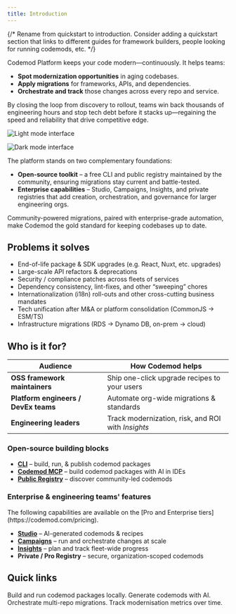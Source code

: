 ```yaml
---
title: Introduction
---
```


{/* Rename from quickstart to introduction. Consider adding a quickstart section that links to different guides for framework builders, people looking for running codemods, etc. */}

Codemod Platform keeps your code modern—continuously. It helps teams:

* **Spot modernization opportunities** in aging codebases.
* **Apply migrations** for frameworks, APIs, and dependencies.
* **Orchestrate and track** those changes across every repo and service.

By closing the loop from discovery to rollout, teams win back thousands of engineering hours and stop tech debt before it stacks up—regaining the speed and reliability that drive competitive edge.

<img 
  className="block dark:hidden" 
  src="/images/intro/intro-platform-light.png" 
  alt="Light mode interface"
/>

<img 
  className="hidden dark:block" 
  src="/images/intro/intro-platform-dark.png" 
  alt="Dark mode interface"
/>

The platform stands on two complementary foundations:

* **Open-source toolkit** – a free CLI and public registry maintained by the community, ensuring migrations stay current and battle-tested.
* **Enterprise capabilities** – Studio, Campaigns, Insights, and private registries that add creation, orchestration, and governance for larger engineering orgs.

Community-powered migrations, paired with enterprise-grade automation, make Codemod the gold standard for keeping codebases up to date.

## Problems it solves
* End-of-life package & SDK upgrades (e.g. React, Nuxt, etc. upgrades)
* Large-scale API refactors & deprecations
* Security / compliance patches across fleets of services
* Dependency consistency, lint-fixes, and other “sweeping” chores
* Internationalization (i18n) roll-outs and other cross-cutting business mandates
* Tech unification after M&A or platform consolidation (CommonJS → ESM/TS)
* Infrastructure migrations (RDS → Dynamo DB, on-prem → cloud)

## Who is it for?

| Audience | How Codemod helps |
| --- | --- |
| <Icon icon="github-alt" iconType="solid" /> **OSS framework maintainers**  | Ship one-click upgrade recipes to your users |
| <Icon icon="user-helmet-safety" iconType="solid" /> **Platform engineers / DevEx teams** | Automate org-wide migrations & standards |
| <Icon icon="people-group" iconType="solid" /> **Engineering leaders** | Track modernization, risk, and ROI with *Insights* |

### Open-source building blocks

* **[CLI](/cli/cli-reference)** – build, run, & publish codemod packages
* **[Codemod MCP](/model-context-protocol)** – build codemod packages with AI in IDEs
* **[Public Registry](https://codemod.com/registry)** – discover community-led codemods

### Enterprise & engineering teams' features

<Note>
  The following capabilities are available on the [Pro and Enterprise tiers](https://codemod.com/pricing).
</Note>

* **[Studio](/codemod-studio)** – AI-generated codemods & recipes
* **[Campaigns](/migrations)** – run and orchestrate changes at scale
* **[Insights](/insights)** – plan and track fleet-wide progress
* **Private / Pro Registry** – secure, organization-scoped codemods

## Quick links

<CardGroup cols={2}>
  <Card title="Get started with CLI" icon="terminal" href="/cli/cli-reference">
    Build and run codemod packages locally.
  </Card>
  <Card title="Codemod Studio" icon="bolt" href="/codemod-studio">
    Generate codemods with AI.
  </Card>
  <Card title="Launch a Campaign" icon="users-rays" href="/migrations">
    Orchestrate multi-repo migrations.
  </Card>
  <Card title="See Insights" icon="chart-line-up-down" href="/insights">
    Track modernisation metrics over time.
  </Card>
</CardGroup>

